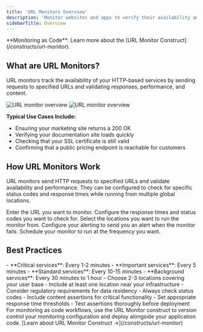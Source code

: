 ```yaml
---
title: 'URL Monitors Overview'
description: 'Monitor websites and apps to verify their availability and performance. '
sidebarTitle: Overview
---
```

<Tip>
**Monitoring as Code**: Learn more about the [URL Monitor Construct](/constructs/url-monitor).
</Tip>

## What are URL Monitors?

URL monitors track the availability of your HTTP-based services by sending requests to specified URLs and validating responses, performance, and content.

<Frame>
<img 
  className="block dark:hidden" 
  src="/images/next/url-monitor-overview-light.png" 
  alt="URL monitor overview" 
/>
<img 
  className="hidden dark:block" 
  src="/images/next/url-monitor-overview-dark.png" 
  alt="URL monitor overview" 
/>
</Frame>



**Typical Use Cases Include:**

* Ensuring your marketing site returns a 200 OK
* Verifying your documentation site loads quickly
* Checking that your SSL certificate is still valid
* Confirming that a public pricing endpoint is reachable for customers

## How URL Monitors Work

URL monitors send HTTP requests to specified URLs and validate availability and performance. They can be configured to check for specific status codes and response times while running from multiple global locations.

<Steps>
<Step title="Enter your URL">
Enter the URL you want to monitor.
</Step>


<Step title="Configure Response Times and Status Codes">
Configure the response times and status codes you want to check for.
</Step>

<Step title="Select your locations">
Select the locations you want to run the monitor from.
</Step>


<Step title="Configure your alerting">
Configure your alerting to send you an alert when the monitor fails.
</Step>

<Step title="Schedule your monitor">
Schedule your monitor to run at the frequency you want.
</Step>


</Steps>




## Best Practices

<Accordion title="Choosing Frequencies">
- **Critical services**: Every 1-2 minutes
- **Important services**: Every 5 minutes
- **Standard services**: Every 10-15 minutes
- **Background services**: Every 30 minutes to 1 hour
</Accordion>

<Accordion title="Location Selection">
- Choose 2-3 locations covering your user base
- Include at least one location near your infrastructure
- Consider regulatory requirements for data residency
</Accordion>

<Accordion title="Assertion Strategy">
- Always check status codes
- Include content assertions for critical functionality
- Set appropriate response time thresholds
- Test assertions thoroughly before deployment
</Accordion>

<Accordion title="Implement as a Construct">
For monitoring as code workflows, use the URL Monitor construct to version control your monitoring configuration and deploy alongside your application code. [Learn about URL Monitor Construct →](/constructs/url-monitor)
</Accordion>
